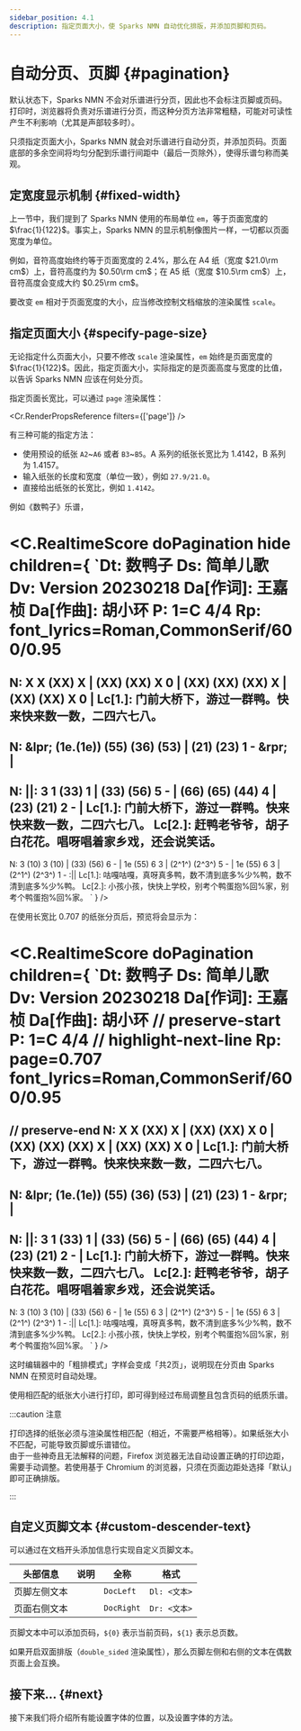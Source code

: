 ```yaml
---
sidebar_position: 4.1
description: 指定页面大小，使 Sparks NMN 自动优化排版，并添加页脚和页码。
---
```


# 自动分页、页脚 {#pagination}

默认状态下，Sparks NMN 不会对乐谱进行分页，因此也不会标注页脚或页码。打印时，浏览器将负责对乐谱进行分页，而这种分页方法非常粗糙，可能对可读性产生不利影响（尤其是声部较多时）。

只须指定页面大小，Sparks NMN 就会对乐谱进行自动分页，并添加页码。页面底部的多余空间将均匀分配到乐谱行间距中（最后一页除外），使得乐谱匀称而美观。

## 定宽度显示机制 {#fixed-width}

上一节中，我们提到了 Sparks NMN 使用的布局单位 `em`，等于页面宽度的 $\frac{1}{122}$。事实上，Sparks NMN 的显示机制像图片一样，一切都以页面宽度为单位。

例如，音符高度始终约等于页面宽度的 $2.4\%$，那么在 A4 纸（宽度 $21.0\rm cm$）上，音符高度约为 $0.50\rm cm$；在 A5 纸（宽度 $10.5\rm cm$）上，音符高度会变成大约 $0.25\rm cm$。

要改变 `em` 相对于页面宽度的大小，应当修改控制文档缩放的渲染属性 `scale`。

## 指定页面大小 {#specify-page-size}

无论指定什么页面大小，只要不修改 `scale` 渲染属性，`em` 始终是页面宽度的 $\frac{1}{122}$。因此，指定页面大小，实际指定的是页面高度与宽度的比值，以告诉 Sparks NMN 应该在何处分页。

指定页面长宽比，可以通过 `page` 渲染属性：

<Cr.RenderPropsReference filters={['page']} />

有三种可能的指定方法：

- 使用预设的纸张 `A2`~`A6` 或者 `B3`~`B5`。A 系列的纸张长宽比为 1.4142，B 系列为 1.4157。
- 输入纸张的长度和宽度（单位一致），例如 `27.9/21.0`。
- 直接给出纸张的长宽比，例如 `1.4142`。

例如《数鸭子》乐谱，

<C.RealtimeScore doPagination hide children={
`Dt: 数鸭子
Ds: 简单儿歌
Dv: Version 20230218
Da[作词]: 王嘉桢
Da[作曲]: 胡小环
P: 1=C 4/4
Rp: font_lyrics=Roman,CommonSerif/600/0.95
===
N: X X (XX) X | (XX) (XX) X 0 | (XX) (XX) (XX) X | (XX) (XX) X 0 |
Lc[1.]: 门前大桥下，游过一群鸭。快来快来数一数，二四六七八。
---
N: &lpr; (1e.(1e)) (55) (36) (53) | (21) (23) 1 - &rpr; |
---
N: ||: 3 1 (33) 1 | (33) (56) 5 - | (66) (65) (44) 4 | (23) (21) 2 - |
Lc[1.]: 门前大桥下，游过一群鸭。快来快来数一数，二四六七八。
Lc[2.]: 赶鸭老爷爷，胡子白花花。唱呀唱着家乡戏，还会说笑话。
---
N: 3 (10) 3 (10) | (33) (56) 6 - | 1e (55) 6 3 | (2^1^) (2^3^) 5 - | 1e (55) 6 3 | (2^1^) (2^3^) 1 - :||
Lc[1.]: 咕嘎咕嘎，真呀真多鸭，数不清到底多%少%鸭，数不清到底多%少%鸭。
Lc[2.]: 小孩小孩，快快上学校，别考个鸭蛋抱%回%家，别考个鸭蛋抱%回%家。
`
} />

在使用长宽比 0.707 的纸张分页后，预览将会显示为：

<C.RealtimeScore doPagination children={
`Dt: 数鸭子
Ds: 简单儿歌
Dv: Version 20230218
Da[作词]: 王嘉桢
Da[作曲]: 胡小环
// preserve-start
P: 1=C 4/4
// highlight-next-line
Rp: page=0.707 font_lyrics=Roman,CommonSerif/600/0.95
===
// preserve-end
N: X X (XX) X | (XX) (XX) X 0 | (XX) (XX) (XX) X | (XX) (XX) X 0 |
Lc[1.]: 门前大桥下，游过一群鸭。快来快来数一数，二四六七八。
---
N: &lpr; (1e.(1e)) (55) (36) (53) | (21) (23) 1 - &rpr; |
---
N: ||: 3 1 (33) 1 | (33) (56) 5 - | (66) (65) (44) 4 | (23) (21) 2 - |
Lc[1.]: 门前大桥下，游过一群鸭。快来快来数一数，二四六七八。
Lc[2.]: 赶鸭老爷爷，胡子白花花。唱呀唱着家乡戏，还会说笑话。
---
N: 3 (10) 3 (10) | (33) (56) 6 - | 1e (55) 6 3 | (2^1^) (2^3^) 5 - | 1e (55) 6 3 | (2^1^) (2^3^) 1 - :||
Lc[1.]: 咕嘎咕嘎，真呀真多鸭，数不清到底多%少%鸭，数不清到底多%少%鸭。
Lc[2.]: 小孩小孩，快快上学校，别考个鸭蛋抱%回%家，别考个鸭蛋抱%回%家。
`
} />

这时编辑器中的「粗排模式」字样会变成「共2页」，说明现在分页由 Sparks NMN 在预览时自动处理。

使用相匹配的纸张大小进行打印，即可得到经过布局调整且包含页码的纸质乐谱。

:::caution 注意

打印选择的纸张必须与渲染属性相匹配（相近，不需要严格相等）。如果纸张大小不匹配，可能导致页脚或乐谱错位。  
由于一些神奇且无法解释的问题，Firefox 浏览器无法自动设置正确的打印边距，需要手动调整。若使用基于 Chromium 的浏览器，只须在页面边距处选择「默认」即可正确排版。

:::

## 自定义页脚文本 {#custom-descender-text}

可以通过在文档开头添加信息行实现自定义页脚文本。

|头部信息|说明|全称|格式|
|-|-|-|-|
|页脚左侧文本| |`DocLeft`|`Dl: <文本>`|
|页面右侧文本| |`DocRight`|`Dr: <文本>`|

页脚文本中可以添加页码，`${0}` 表示当前页码，`${1}` 表示总页数。

如果开启双面排版（`double_sided` 渲染属性），那么页脚左侧和右侧的文本在偶数页面上会互换。

## 接下来... {#next}

接下来我们将介绍所有能设置字体的位置，以及设置字体的方法。
